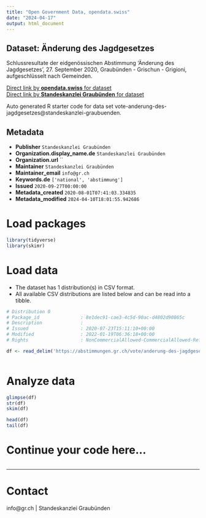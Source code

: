 ```yaml
---
title: "Open Government Data, opendata.swiss"
date: "2024-04-17"
output: html_document
---
```


## Dataset: Änderung des Jagdgesetzes

Schlussresultate der eidgenössischen Abstimmung 'Änderung des Jagdgesetzes', 27. September 2020, Graubünden - Grischun - Grigioni, aufgeschlüsselt nach Gemeinden.

[Direct link by **opendata.swiss** for dataset](https://opendata.swiss/de/dataset/anderung-des-jagdgesetzes)<br>
[Direct link by **Standeskanzlei Graubünden** for dataset](https://abstimmungen.gr.ch/vote/anderung-des-jagdgesetzes/data)

Auto generated R starter code for data set vote-anderung-des-jagdgesetzes@standeskanzlei-graubuenden.

## Metadata

- **Publisher** `Standeskanzlei Graubünden`
- **Organization.display_name.de** `Standeskanzlei Graubünden`
- **Organization.url** ``
- **Maintainer** `Standeskanzlei Graubünden`
- **Maintainer_email** `info@gr.ch`
- **Keywords.de** `['national', 'abstimmung']`
- **Issued** `2020-09-27T00:00:00`
- **Metadata_created** `2020-08-01T07:41:03.334835`
- **Metadata_modified** `2024-04-10T18:01:55.942686`


# Load packages

```r

library(tidyverse)
library(skimr)

```

# Load data

-   The dataset has 1 distribution(s) in CSV format.
-   All available CSV distributions are listed below and can be read into a tibble.

```r

# Distribution 0
# Package_id               : 8e1dec91-cae3-4c5d-90ac-d4802d90865c
# Description              : 
# Issued                   : 2020-07-23T15:11:10+00:00
# Modified                 : 2022-01-19T06:36:18+00:00
# Rights                   : NonCommercialAllowed-CommercialAllowed-ReferenceRequired

df <- read_delim('https://abstimmungen.gr.ch/vote/anderung-des-jagdgesetzes/data-csv')



```

# Analyze data

```r

glimpse(df)
str(df)
skim(df)

head(df)
tail(df)

```

# Continue your code here...

```r

```

------------------------------------------------------------------------

# Contact

info@gr.ch | Standeskanzlei Graubünden
